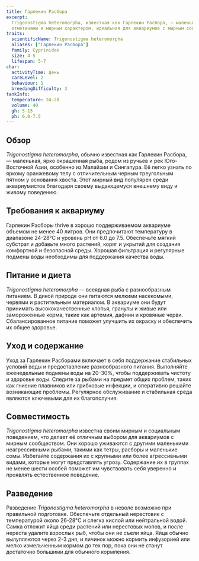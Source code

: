 ```yaml
---
title: Гарлекин Расбора
excerpt:
  Trigonostigma heteromorpha, известная как Гарлекин Расбора, — маленькая, ярко окрашенная рыба с отличительными
  отметинами и мирным характером, идеальная для аквариумов с мирным сообществом.
traits:
  scientificName: Trigonostigma heteromorpha
  aliases: ["Гарлекин Расбора"]
  family: Cyprinidae
  size: 4-5
  lifespan: 5-7
char:
  activityTime: день
  careLevel: 2
  behaviour: 1
  breedingDifficulty: 3
tankInfo:
  temperature: 24-28
  volume: 40
  gh: 5-15
  ph: 6.0-7.5
---
```


## Обзор

_Trigonostigma heteromorpha_, обычно известная как Гарлекин Расбора, — маленькая, ярко окрашенная рыба, родом из ручьев
и рек Юго-Восточной Азии, особенно из Малайзии и Сингапура. Её легко узнать по яркому оранжевому телу с отличительным
черным треугольным пятном у основания хвоста. Этот мирный вид популярен среди аквариумистов благодаря своему выдающемуся
внешнему виду и живому поведению.

## Требования к аквариуму

Гарлекин Расборы thrive в хорошо поддерживаемом аквариуме объемом не менее 40 литров. Они предпочитают температуру в
диапазоне 24-28°C и уровень pH от 6.0 до 7.5. Обеспечьте мягкий субстрат и добавьте много растений, коряг и укрытий для
создания комфортной и безопасной среды. Хорошая фильтрация и регулярные подмены воды необходимы для поддержания качества
воды.

## Питание и диета

_Trigonostigma heteromorpha_ — всеядная рыба с разнообразным питанием. В дикой природе они питаются мелкими насекомыми,
червями и растительным материалом. В аквариуме они будут принимать высококачественные хлопья, гранулы и живые или
замороженные корма, такие как артемия, дафнии и кровяные черви. Сбалансированное питание поможет улучшить их окраску и
обеспечить их общее здоровье.

## Уход и содержание

Уход за Гарлекин Расборами включает в себя поддержание стабильных условий воды и предоставление разнообразного питания.
Выполняйте еженедельные подмены воды на 20-30%, чтобы поддерживать чистоту и здоровье воды. Следите за рыбами на предмет
общих проблем, таких как гниение плавников или грибковые инфекции, и оперативно решайте возникающие проблемы. Регулярное
обслуживание и стабильная среда являются ключевыми для их благополучия.

## Совместимость

_Trigonostigma heteromorpha_ известна своим мирным и социальным поведением, что делает её отличным выбором для
аквариумов с мирным сообществом. Они хорошо уживаются с другими маленькими неагрессивными рыбами, такими как тетры,
расборы и маленькие сомы. Избегайте содержания их с крупными или более агрессивными видами, которые могут представлять
угрозу. Содержание их в группах не менее шести особей поможет им чувствовать себя уверенно и проявлять естественное
поведение.

## Разведение

Разведение _Trigonostigma heteromorpha_ в неволе возможно при правильной подготовке. Обеспечьте отдельный нерестовик с
температурой около 26-28°C и слегка кислой или нейтральной водой. Самка отложит яйца среди растений или нерестовых
мопов, и после нереста удалите взрослых рыб, чтобы они не съели яйца. Яйца обычно вылупляются через 2-3 дня, и личинок
можно кормить инфузорией или мелко измельченным кормом до тех пор, пока они не станут достаточно большими для обычного
кормления.
